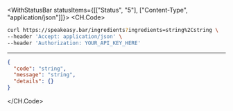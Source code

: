 

<WithStatusBar statusItems={[["Status", "5"], ["Content-Type", "application/json"]]}>
  <CH.Code>
  ```bash Example Request
  curl https://speakeasy.bar/ingredients?ingredients=string%2Cstring \
--header 'Accept: application/json' \
--header 'Authorization: YOUR_API_KEY_HERE'
  ```
  ---

  ```json Example Response
  {
    "code": "string",
    "message": "string",
    "details": {}
  }
  ```
  </CH.Code>
</WithStatusBar>
